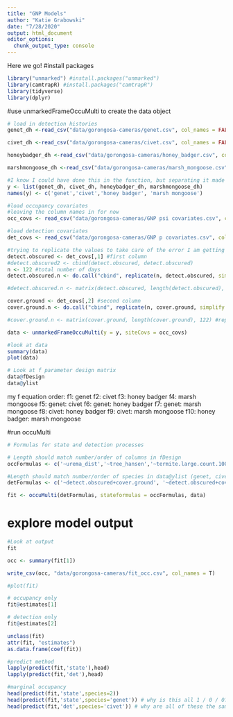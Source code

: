 ```yaml
---
title: "GNP Models"
author: "Katie Grabowski"
date: "7/28/2020"
output: html_document
editor_options: 
  chunk_output_type: console
---
```

Here we go!
#install packages 
```r
library("unmarked") #install.packages("unmarked")
library(camtrapR) #install.packages("camtrapR")
library(tidyverse)
library(dplyr)
```

#use unmarkedFrameOccuMulti to create the data object
```r
# load in detection histories
genet_dh <-read_csv("data/gorongosa-cameras/genet.csv", col_names = FALSE) %>% as.matrix()

civet_dh <-read_csv("data/gorongosa-cameras/civet.csv", col_names = FALSE) %>% as.matrix()

honeybadger_dh <-read_csv("data/gorongosa-cameras/honey_badger.csv", col_names = FALSE) %>% as.matrix()

marshmongoose_dh <-read_csv("data/gorongosa-cameras/marsh_mongoose.csv", col_names = FALSE) %>% as.matrix()

#I know I could have done this in the function, but separating it made more sense for me
y <- list(genet_dh, civet_dh, honeybadger_dh, marshmongoose_dh)
names(y) <- c('genet','civet','honey badger', 'marsh mongoose')

#load occupancy covariates
#leaving the column names in for now
occ_covs <- read_csv("data/gorongosa-cameras/GNP psi covariates.csv", col_names = TRUE) %>% as.data.frame()

#load detection covariates
det_covs <- read_csv("data/gorongosa-cameras/GNP p covariates.csv", col_names = TRUE) %>% as.data.frame()

#trying to replicate the values to take care of the error I am getting
detect.obscured <- det_covs[,1] #first column
#detect.obscured2 <- cbind(detect.obscured, detect.obscured)
n <- 122 #total number of days
detect.obscured.n <- do.call("cbind", replicate(n, detect.obscured, simplify = FALSE)) #repeat columns for each day

#detect.obscured.n <- matrix(detect.obscured, length(detect.obscured), 122) #repeat for each day

cover.ground <- det_covs[,2] #second column
cover.ground.n <- do.call("cbind", replicate(n, cover.ground, simplify = FALSE)) #repeat columns for each day

#cover.ground.n <- matrix(cover.ground, length(cover.ground), 122) #repeat for each day

data <- unmarkedFrameOccuMulti(y = y, siteCovs = occ_covs)

#look at data
summary(data)
plot(data)

# Look at f parameter design matrix
data@fDesign
data@ylist
```
my f equation order: 
f1: genet
f2: civet
f3: honey badger
f4: marsh mongoose
f5: genet: civet
f6: genet: honey badger
f7: genet: marsh mongoose
f8: civet: honey badger
f9: civet: marsh mongoose
f10: honey badger: marsh mongoose

#run occuMulti
```r
# Formulas for state and detection processes

# Length should match number/order of columns in fDesign
occFormulas <- c('~urema_dist','~tree_hansen','~termite.large.count.100m','~lion_camera','~1','~1','~1','~1','~1','~1', '0', '0', '0', '0', '0')

#Length should match number/order of species in data@ylist (genet, civet, honey badger, marsh mongoose)
detFormulas <- c('~detect.obscured+cover.ground', '~detect.obscured+cover.ground', '~detect.obscured+cover.ground', '~detect.obscured+cover.ground')

fit <- occuMulti(detFormulas, stateformulas = occFormulas, data)
```

# explore model output
```r
#Look at output
fit

occ <- summary(fit[1]) 

write_csv(occ, "data/gorongosa-cameras/fit_occ.csv", col_names = T)

#plot(fit)

# occupancy only
fit@estimates[1]

# detection only
fit@estimates[2]

unclass(fit) 
attr(fit, "estimates") 
as.data.frame(coef(fit))

#predict method
lapply(predict(fit,'state'),head)
lapply(predict(fit,'det'),head)

#marginal occupancy
head(predict(fit,'state',species=2))
head(predict(fit,'state',species='genet')) # why is this all 1 / 0 / 0?
head(predict(fit,'det',species='civet')) # why are all of these the same?
```

